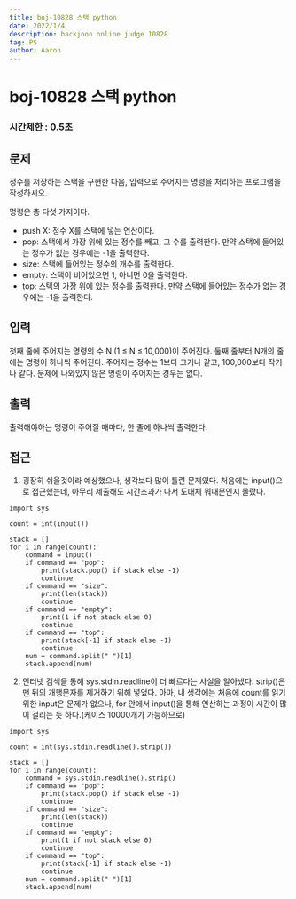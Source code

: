 ```yaml
---
title: boj-10828 스택 python
date: 2022/1/4
description: backjoon online judge 10828
tag: PS
author: Aaron
---
```


# boj-10828 스택 python

### 시간제한 : 0.5초

## 문제
정수를 저장하는 스택을 구현한 다음, 입력으로 주어지는 명령을 처리하는 프로그램을 작성하시오.

명령은 총 다섯 가지이다.

- push X: 정수 X를 스택에 넣는 연산이다.
- pop: 스택에서 가장 위에 있는 정수를 빼고, 그 수를 출력한다. 만약 스택에 들어있는 정수가 없는 경우에는 -1을 출력한다.
- size: 스택에 들어있는 정수의 개수를 출력한다.
- empty: 스택이 비어있으면 1, 아니면 0을 출력한다.
- top: 스택의 가장 위에 있는 정수를 출력한다. 만약 스택에 들어있는 정수가 없는 경우에는 -1을 출력한다.

## 입력
첫째 줄에 주어지는 명령의 수 N (1 ≤ N ≤ 10,000)이 주어진다. 둘째 줄부터 N개의 줄에는 명령이 하나씩 주어진다. 주어지는 정수는 1보다 크거나 같고, 100,000보다 작거나 같다. 문제에 나와있지 않은 명령이 주어지는 경우는 없다.

## 출력
출력해야하는 명령이 주어질 때마다, 한 줄에 하나씩 출력한다.

## 접근
1. 굉장히 쉬울것이라 예상했으나, 생각보다 많이 틀린 문제였다. 처음에는 input()으로 접근했는데, 아무리 제출해도 시간초과가 나서 도대체 뭐때문인지 몰랐다.
```
import sys

count = int(input())

stack = []
for i in range(count):
    command = input()
    if command == "pop":
        print(stack.pop() if stack else -1)
        continue
    if command == "size":
        print(len(stack))
        continue
    if command == "empty":
        print(1 if not stack else 0)
        continue
    if command == "top":
        print(stack[-1] if stack else -1)
        continue
    num = command.split(" ")[1]
    stack.append(num)
```

2. 인터넷 검색을 통해 sys.stdin.readline이 더 빠르다는 사실을 알아냈다. strip()은 맨 뒤의 개행문자를 제거하기 위해 넣었다. 아마, 내 생각에는 처음에 count를 읽기 위한 input은 문제가 없으나, for 안에서 input()을 통해 연산하는 과정이 시간이 많이 걸리는 듯 하다.(케이스 10000개가 가능하므로)
```
import sys

count = int(sys.stdin.readline().strip())

stack = []
for i in range(count):
    command = sys.stdin.readline().strip()
    if command == "pop":
        print(stack.pop() if stack else -1)
        continue
    if command == "size":
        print(len(stack))
        continue
    if command == "empty":
        print(1 if not stack else 0)
        continue
    if command == "top":
        print(stack[-1] if stack else -1)
        continue
    num = command.split(" ")[1]
    stack.append(num)
```

